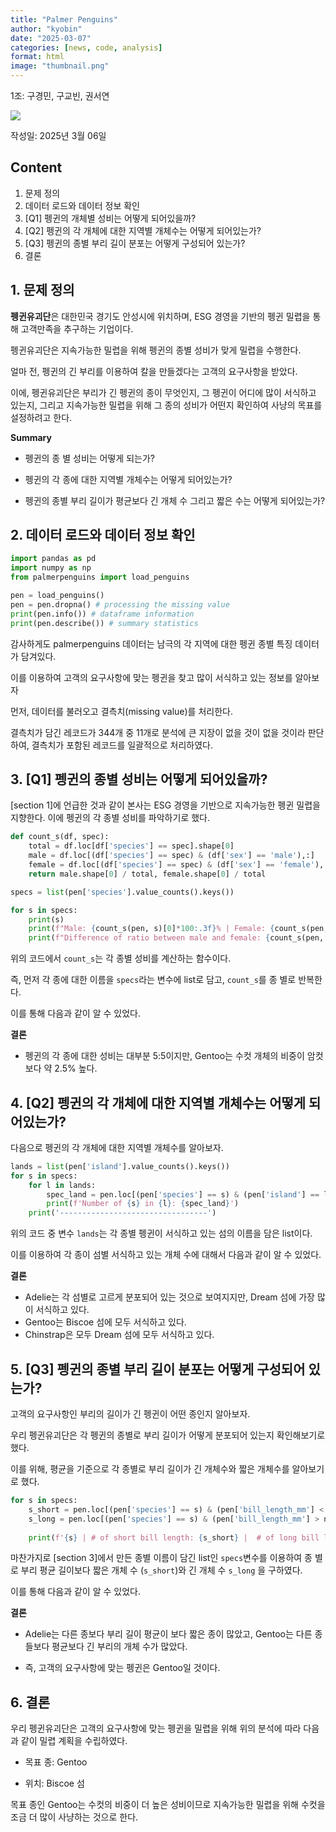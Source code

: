 ```yaml
---
title: "Palmer Penguins"
author: "kyobin"
date: "2025-03-07"
categories: [news, code, analysis]
format: html
image: "thumbnail.png"
---
```



1조: 구경민, 구교빈, 권서연

![](https://encrypted-tbn0.gstatic.com/images?q=tbn:ANd9GcTuhrP3xaNK-ni0uifTDiiUe9Ly3x3gtNtImA&s)

작성일: 2025년 3월 06일



## Content

1.  문제 정의
2.  데이터 로드와 데이터 정보 확인
3.  \[Q1\] 펭귄의 개체별 성비는 어떻게 되어있을까?
4.  \[Q2\] 펭귄의 각 개체에 대한 지역별 개체수는 어떻게 되어있는가?
5.  \[Q3\] 펭귄의 종별 부리 길이 분포는 어떻게 구성되어 있는가?
6.  결론

## 1. 문제 정의

**펭귄유괴단**은 대한민국 경기도 안성시에 위치하며, ESG 경영을 기반의 펭귄 밀렵을 통해 고객만족을 추구하는 기업이다.

펭귄유괴단은 지속가능한 밀렵을 위해 펭귄의 종별 성비가 맞게 밀렵을 수행한다.

얼마 전, 펭귄의 긴 부리를 이용하여 칼을 만들겠다는 고객의 요구사항을 받았다.

이에, 펭귄유괴단은 부리가 긴 펭귄의 종이 무엇인지, 그 펭귄이 어디에 많이 서식하고 있는지, 그리고 지속가능한 밀렵을 위해 그 종의 성비가 어떤지 확인하여 사냥의 목표를 설정하려고 한다.

**Summary**

-   펭귄의 종 별 성비는 어떻게 되는가?

-   펭귄의 각 종에 대한 지역별 개체수는 어떻게 되어있는가?

-   펭귄의 종별 부리 길이가 평균보다 긴 개체 수 그리고 짧은 수는 어떻게 되어있는가?

## 2. 데이터 로드와 데이터 정보 확인

```python
import pandas as pd
import numpy as np
from palmerpenguins import load_penguins

pen = load_penguins()
pen = pen.dropna() # processing the missing value
print(pen.info()) # dataframe information
print(pen.describe()) # summary statistics
```

감사하게도 palmerpenguins 데이터는 남극의 각 지역에 대한 펭귄 종별 특징 데이터가 담겨있다.

이를 이용하여 고객의 요구사항에 맞는 펭귄을 찾고 많이 서식하고 있는 정보를 알아보자

먼저, 데이터를 불러오고 결측치(missing value)를 처리한다.

결측치가 담긴 레코드가 344개 중 11개로 분석에 큰 지장이 없을 것이 없을 것이라 판단하여, 결측치가 포함된 레코드를 일괄적으로 처리하였다.

## 3. \[Q1\] 펭귄의 종별 성비는 어떻게 되어있을까?

\[section 1\]에 언급한 것과 같이 본사는 ESG 경영을 기반으로 지속가능한 펭귄 밀렵을 지향한다. 이에 펭귄의 각 종별 성비를 파악하기로 했다.

```python
def count_s(df, spec):
    total = df.loc[df['species'] == spec].shape[0]
    male = df.loc[(df['species'] == spec) & (df['sex'] == 'male'),:]
    female = df.loc[(df['species'] == spec) & (df['sex'] == 'female'),:]
    return male.shape[0] / total, female.shape[0] / total   

specs = list(pen['species'].value_counts().keys())

for s in specs:
    print(s)
    print(f"Male: {count_s(pen, s)[0]*100:.3f}% | Female: {count_s(pen, s)[1]*100:.3f}%")
    print(f"Difference of ratio between male and female: {count_s(pen, s)[0]-count_s(pen, s)[1]:.3f}")
```

위의 코드에서 `count_s`는 각 종별 성비를 계산하는 함수이다.

즉, 먼저 각 종에 대한 이름을 `specs`라는 변수에 list로 담고, `count_s`를 종 별로 반복한다.

이를 통해 다음과 같이 알 수 있었다.

**결론**

-   펭귄의 각 종에 대한 성비는 대부분 5:5이지만, Gentoo는 수컷 개체의 비중이 암컷보다 약 2.5% 높다.

## 4. \[Q2\] 펭귄의 각 개체에 대한 지역별 개체수는 어떻게 되어있는가?

다음으로 펭귄의 각 개체에 대한 지역별 개체수를 알아보자.

```python
lands = list(pen['island'].value_counts().keys())
for s in specs:
    for l in lands:
        spec_land = pen.loc[(pen['species'] == s) & (pen['island'] == l)].shape[0]    
        print(f'Number of {s} in {l}: {spec_land}')
    print('---------------------------------')
```

위의 코드 중 변수 `lands`는 각 종별 펭귄이 서식하고 있는 섬의 이름을 담은 list이다.

이를 이용하여 각 종이 섬별 서식하고 있는 개체 수에 대해서 다음과 같이 알 수 있었다.

**결론**

-   Adelie는 각 섬별로 고르게 분포되어 있는 것으로 보여지지만, Dream 섬에 가장 많이 서식하고 있다.
-   Gentoo는 Biscoe 섬에 모두 서식하고 있다.
-   Chinstrap은 모두 Dream 섬에 모두 서식하고 있다.

## 5. \[Q3\] 펭귄의 종별 부리 길이 분포는 어떻게 구성되어 있는가?

고객의 요구사항인 부리의 길이가 긴 펭귄이 어떤 종인지 알아보자.

우리 펭귄유괴단은 각 펭귄의 종별로 부리 길이가 어떻게 분포되어 있는지 확인해보기로 했다.

이를 위해, 평균을 기준으로 각 종별로 부리 길이가 긴 개체수와 짧은 개체수를 알아보기로 했다.

```python
for s in specs:
    s_short = pen.loc[(pen['species'] == s) & (pen['bill_length_mm'] < np.mean(pen['bill_length_mm']))].shape[0]
    s_long = pen.loc[(pen['species'] == s) & (pen['bill_length_mm'] > np.mean(pen['bill_length_mm']))].shape[0]  
    
    print(f'{s} | # of short bill length: {s_short} |  # of long bill length: {s_long}')
```

마찬가지로 \[section 3\]에서 만든 종별 이름이 담긴 list인 `specs`변수를 이용하여 종 별로 부리 평균 길이보다 짧은 개체 수 (`s_short`)와 긴 개체 수 `s_long` 을 구하였다.

이를 통해 다음과 같이 알 수 있었다.

**결론**

-   Adelie는 다른 종보다 부리 길이 평균이 보다 짧은 종이 많았고, Gentoo는 다른 종들보다 평균보다 긴 부리의 개체 수가 많았다.

-   즉, 고객의 요구사항에 맞는 펭귄은 Gentoo일 것이다.

## 6. 결론

우리 펭귄유괴단은 고객의 요구사항에 맞는 펭귄을 밀렵을 위해 위의 분석에 따라 다음과 같이 밀렵 계획을 수립하였다.

-   목표 종: Gentoo

-   위치: Biscoe 섬

목표 종인 Gentoo는 수컷의 비중이 더 높은 성비이므로 지속가능한 밀렵을 위해 수컷을 조금 더 많이 사냥하는 것으로 한다.